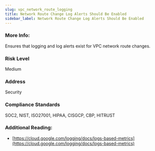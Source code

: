 ```yaml
---
slug: vpc_network_route_logging
title: Network Route Change Log Alerts Should Be Enabled
sidebar_label: Network Route Change Log Alerts Should Be Enabled
---
```


### More Info:

Ensures that logging and log alerts exist for VPC network route changes.

### Risk Level

Medium

### Address

Security

### Compliance Standards

SOC2, NIST, ISO27001, HIPAA, CISGCP, CBP, HITRUST

### Additional Reading:

- [https://cloud.google.com/logging/docs/logs-based-metrics](https://cloud.google.com/logging/docs/logs-based-metrics) 


